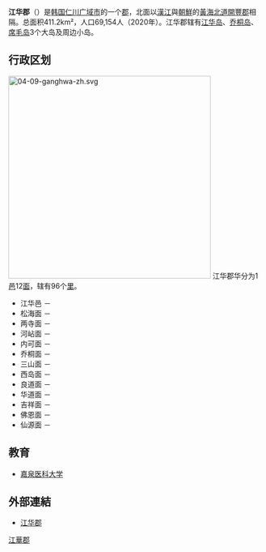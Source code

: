 {{Other uses list|韓國仁川廣域市的一個郡|中国湖南省的一个县|江华瑶族自治县|中国同名古郡|江华郡 (唐朝)}}
{{Infobox settlement
| name                    = 江华郡
| settlement_type         = [[韓國行政區劃|郡]]
| translit_lang1          = [[韓語|韓語]]
| translit_lang1_type1    = [[諺文|諺文]]
| translit_lang1_info1    = 강화군
| translit_lang1_type2    = [[朝鮮漢字|漢字]]
| translit_lang1_info2    = 江華郡
| translit_lang1_type3    = {{nowrap|[[文化观光部2000年式|文化观光部2000年式]]}}
| translit_lang1_info3    = Ganghwa-gun
| translit_lang1_type4    = {{nowrap|[[馬科恩-賴肖爾表記法|馬科恩-賴肖爾表記法]]}}
| translit_lang1_info4    = Kanghwa-gun
| image_skyline           = Ganghwa-gun office.JPG
| image_caption           = 江華郡廳
| image_flag              = Flag of Ganghwa, Incheon.svg
| image_seal              = 
| image_map               = Ganghwagun_location.svg
| map_caption             = 江華郡在仁川廣域市的位置
| subdivision_type        = 國家
| subdivision_name        = {{ROK}}
| subdivision_type1       = [[朝鮮地區|地區]]
| subdivision_name1       = [[韓國首都圈|韓國首都圈]]
| subdivision_type2       = 省級行政區
| subdivision_name2       = [[仁川廣域市|仁川廣域市]]
| parts_type              = 行政區劃
| parts                   = 1邑、12[[面_(行政區劃)|面]]、96里
| area_total_km2          = 411.4
| population_total        = 69,693
| population_density_km2  = auto
| population_as_of        = 2021年
| governing_body          = 江華郡政府
| leader_title            = 郡守
| leader_name			  = {{link-ko|劉天浩|유천호}}
| leader_party            = {{PPP}}
| leader_title1           = 國會議員
| leader_name1            = [[裴俊英|裴俊英]] （{{PPP}}）
| blank1_name             = 郡樹
| blank1_info             = [[柿_(植物)|柿子樹]]
| blank2_name             = 郡花
| blank2_info             = [[百日菊|百日菊]]
| blank3_name             = 郡鳥
| blank3_info             = [[歐亞雲雀|歐亞雲雀]]
| website                 = [https://www.ganghwa.go.kr/open_content/main/ ganghwa.go.kr/]
}}
'''江华郡'''（{{kor|諺=강화군|漢=江華郡|羅=Ganghwa gun|f=y}}）是[[韩国|韩国]][[仁川广域市|仁川广域市]]的一个[[郡|郡]]，北面以[[漢江_(韓國)|漢江]]與[[朝鮮人民民主主義共和國|朝鮮]]的[[黃海北道|黃海北道]][[開豐郡|開豐郡]]相隔。总面积411.2km²，人口69,154人（2020年）。江华郡辖有[[江华岛|江华岛]]、[[乔桐岛|乔桐岛]]、[[席毛岛|席毛岛]]3个大岛及周边小岛。

== 行政区划 ==
[[File:04-09-ganghwa-zh.svg|400px]]
江华郡华分为1[[邑|邑]]12[[面|面]]，辖有96个[[里|里]]。

* 江华邑 － {{lang|ko|강화읍【江華邑】}} 
* 松海面 － {{lang|ko|송해면【松海面】}} 
* 两寺面 － {{lang|ko|양사면【兩寺面】}} 
* 河岾面 － {{lang|ko|하점면【河岾面】}} 
* 内可面 － {{lang|ko|내가면【內可面】}} 
* 乔桐面 － {{lang|ko|교동면【喬桐面】}} 
* 三山面 － {{lang|ko|삼산면【三山面】}} 
* 西岛面 － {{lang|ko|서도면【西島面】}} 
* 良道面 － {{lang|ko|양도면【良道面】}} 
* 华道面 － {{lang|ko|화도면【華道面】}} 
* 吉祥面 － {{lang|ko|길상면【吉祥面】}} 
* 佛恩面 － {{lang|ko|불은면【佛恩面】}} 
* 仙源面 － {{lang|ko|선원면【仙源面】}}

== 教育 ==
* [[嘉泉医科大学|嘉泉医科大学]]

== 外部連結 == 
* {{ko icon}} [http://www.ganghwa.incheon.kr/ 江华郡] {{Wayback|url=http://www.ganghwa.incheon.kr/ |date=20070927022646 }}

{{仁川廣域市行政區劃}}

{{DEFAULTSORT:Ganghwa-gun}}
[[Category:江華郡|]]